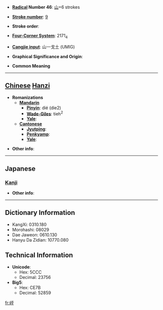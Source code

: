 * '''[[Wiktionary:Chinese radical index| Radical]] Number 46''': [[Wiktionary:Chinese radical index 山|山]]+6 strokes

* '''[[Wiktionary:Chinese total strokes index|Stroke number]]''': [[Wiktionary:Chinese total strokes index 9|9]]

* '''Stroke order''': 

* '''[[Wiktionary:Chinese four corner index|Four-Corner System]]''': 2171<sub>4</sub>

* '''[[Wiktionary:Chinese Cangjie index|Cangjie input]]''': 山一戈土 (UMIG)

* '''Graphical Significance and Origin''': 

* '''Common Meaning'''

----

== [[Chinese]] [[Hanzi]] ==

* '''Romanizations'''
** '''[[Mandarin]]'''
*** '''[[Pinyin]]''': dié (die2)
*** '''[[Wade-Giles]]''': tieh<sup>2</sup>
*** '''[[Yale]]''': 
** '''[[Cantonese]]'''
*** '''[[Jyutping]]''':
*** '''[[Penkyamp]]''': 
*** '''[[Yale]]''': 

* '''Other info''': 

----

==Japanese==
===[[Kanji]]===
{{kanji|on readings=[[てつ]] (tetsu), [[でち]] (dechi)
|kun readings=
}}

* '''Other info''':  

----

== Dictionary Information ==

* KangXi: 0310.180
* Morohashi: 08029
* Dae Jaweon: 0610.130
* Hanyu Da Zidian: 10770.080

== Technical Information ==

* '''Unicode''':
** Hex: 5CCC
** Decimal: 23756
* '''Big5''':
** Hex: CE7B
** Decimal: 52859

[[fr:峌]]